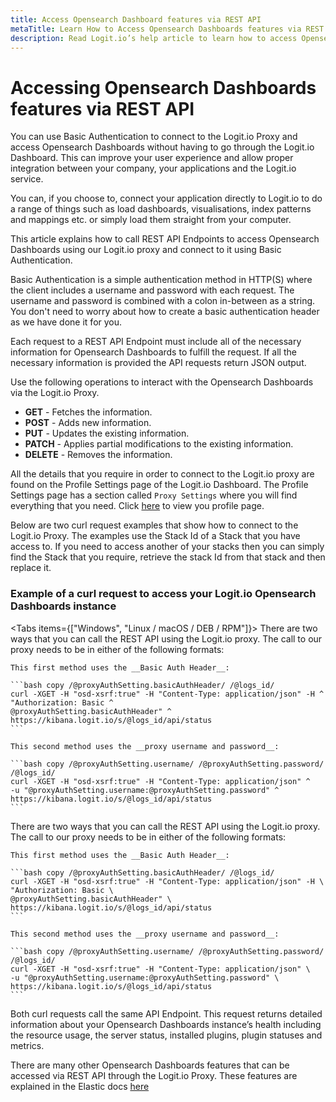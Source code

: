 ```yaml
---
title: Access Opensearch Dashboard features via REST API
metaTitle: Learn How to Access Opensearch Dashboards features via REST API
description: Read Logit.io’s help article to learn how to access Opensearch Dashboards features via REST API.
---
```


# Accessing Opensearch Dashboards features via REST API

You can use Basic Authentication to connect to the Logit.io Proxy and access Opensearch Dashboards without having to go 
through the Logit.io Dashboard. This can improve your user experience and allow proper integration between your company, your applications 
and the Logit.io service.

You can, if you choose to, connect your application directly to Logit.io to do a range of things such as load dashboards, visualisations, 
index patterns and mappings etc. or simply load them straight from your computer. 

This article explains how to call REST API Endpoints to access Opensearch Dashboards using our Logit.io proxy and connect to it using Basic 
Authentication.

<Callout type="info">
    Basic Authentication is a simple authentication method in HTTP(S) where the client includes a username and password with each request. 
    The username and password is combined with a colon in-between as a string. You don't need to worry about how to create a basic authentication 
    header as we have done it for you. 
</Callout>

Each request to a REST API Endpoint must include all of the necessary information for Opensearch Dashboards to fulfill the request. If all the necessary 
information is provided the API requests return JSON output.

Use the following operations to interact with the Opensearch Dashboards via the Logit.io Proxy.

* __GET__ - Fetches the information.
* __POST__ - Adds new information.
* __PUT__ - Updates the existing information.
* __PATCH__ - Applies partial modifications to the existing information.
* __DELETE__ - Removes the information.

All the details that you require in order to connect to the Logit.io proxy are found on the Profile Settings page of the Logit.io Dashboard. 
The Profile Settings page has a section called `Proxy Settings` where you will find everything that you need. 
Click [here](https://dashboard.logit.io/profile) to view you profile page.

Below are two curl request examples that show how to connect to the Logit.io Proxy. The examples use the Stack Id of a Stack that you have access to. 
If you need to access another of your stacks then you can simply find the Stack that you require, retrieve the stack Id from that stack and then 
replace it.

<ProxyAuthPlaceholderWarning stackType="logs" />

### Example of a curl request to access your Logit.io Opensearch Dashboards instance

<Tabs items={["Windows", "Linux / macOS / DEB / RPM"]}>
  <Tab>
    There are two ways that you can call the REST API using the Logit.io proxy. The call to our proxy needs to be in either of the following formats:

    This first method uses the __Basic Auth Header__:

    ```bash copy /@proxyAuthSetting.basicAuthHeader/ /@logs_id/
    curl -XGET -H "osd-xsrf:true" -H "Content-Type: application/json" -H ^
    "Authorization: Basic ^
    @proxyAuthSetting.basicAuthHeader" ^
    https://kibana.logit.io/s/@logs_id/api/status
    ```

    This second method uses the __proxy username and password__:

    ```bash copy /@proxyAuthSetting.username/ /@proxyAuthSetting.password/ /@logs_id/
    curl -XGET -H "osd-xsrf:true" -H "Content-Type: application/json" ^
    -u "@proxyAuthSetting.username:@proxyAuthSetting.password" ^
    https://kibana.logit.io/s/@logs_id/api/status
    ```
  </Tab>

  <Tab>
    There are two ways that you can call the REST API using the Logit.io proxy. The call to our proxy needs to be in either of the following formats:

    This first method uses the __Basic Auth Header__:

    ```bash copy /@proxyAuthSetting.basicAuthHeader/ /@logs_id/
    curl -XGET -H "osd-xsrf:true" -H "Content-Type: application/json" -H \
    "Authorization: Basic \
    @proxyAuthSetting.basicAuthHeader" \
    https://kibana.logit.io/s/@logs_id/api/status
    ```

    This second method uses the __proxy username and password__:

    ```bash copy /@proxyAuthSetting.username/ /@proxyAuthSetting.password/ /@logs_id/
    curl -XGET -H "osd-xsrf:true" -H "Content-Type: application/json" \
    -u "@proxyAuthSetting.username:@proxyAuthSetting.password" \
    https://kibana.logit.io/s/@logs_id/api/status
    ```
  </Tab>
</Tabs>




Both curl requests call the same API Endpoint. This request returns detailed information about your Opensearch Dashboards instance’s health including the 
resource usage, the server status, installed plugins, plugin statuses and metrics.

There are many other Opensearch Dashboards features that can be accessed via REST API through the Logit.io Proxy. These features are explained in the 
Elastic docs [here](https://opensearch.org/docs/latest/api-reference/)